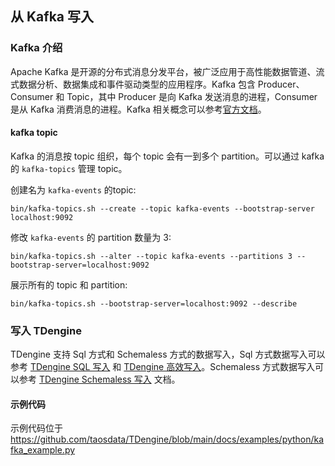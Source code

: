 ---
---


## 从 Kafka 写入

### Kafka 介绍

Apache Kafka 是开源的分布式消息分发平台，被广泛应用于高性能数据管道、流式数据分析、数据集成和事件驱动类型的应用程序。Kafka 包含 Producer、Consumer 和 Topic，其中 Producer 是向 Kafka 发送消息的进程，Consumer 是从 Kafka 消费消息的进程。Kafka 相关概念可以参考[官方文档](https://kafka.apache.org/documentation/#gettingStarted)。


#### kafka topic

Kafka 的消息按 topic 组织，每个 topic 会有一到多个 partition。可以通过 kafka 的 `kafka-topics` 管理 topic。

创建名为 `kafka-events` 的topic:

```
bin/kafka-topics.sh --create --topic kafka-events --bootstrap-server localhost:9092
```

修改 `kafka-events` 的 partition 数量为 3:

```
bin/kafka-topics.sh --alter --topic kafka-events --partitions 3 --bootstrap-server=localhost:9092
```

展示所有的 topic 和 partition:

```
bin/kafka-topics.sh --bootstrap-server=localhost:9092 --describe
```

### 写入 TDengine

TDengine 支持 Sql 方式和 Schemaless 方式的数据写入，Sql 方式数据写入可以参考 [TDengine SQL 写入](/develop/insert-data/sql-writing/) 和 [TDengine 高效写入](/develop/insert-data/high-volume/)。Schemaless 方式数据写入可以参考 [TDengine Schemaless 写入](/reference/schemaless/) 文档。

#### 示例代码

示例代码位于 https://github.com/taosdata/TDengine/blob/main/docs/examples/python/kafka_example.py


